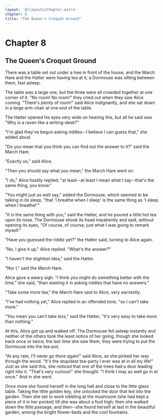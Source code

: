 ```yaml
---
layout: '@/layouts/Chapter.astro'
chapter: 8
title: "The Queen's Croquet Ground"
---
```

# Chapter 8

## The Queen's Croquet Ground

There was a table set out under a tree in front of the house, and the
March Hare and the Hatter were having tea at it; a Dormouse was sitting
between them, fast asleep.

The table was a large one, but the three were all crowded together at
one corner of it. "No room! No room!" they cried out when they saw Alice
coming. "There's _plenty_ of room!" said Alice indignantly, and she sat
down in a large arm-chair at one end of the table.

The Hatter opened his eyes very wide on hearing this, but all he said
was "Why is a raven like a writing-desk?"

"I'm glad they've begun asking riddles--I believe I can guess that," she
added aloud.

"Do you mean that you think you can find out the answer to it?" said the
March Hare.

"Exactly so," said Alice.

"Then you should say what you mean," the March Hare went on.

"I do," Alice hastily replied; "at least--at least I mean what I
say--that's the same thing, you know."

"You might just as well say," added the Dormouse, which seemed to be
talking in its sleep, "that 'I breathe when I sleep' is the same thing
as 'I sleep when I breathe!'"

"It _is_ the same thing with you," said the Hatter, and he poured a
little hot tea upon its nose. The Dormouse shook its head impatiently
and said, without opening its eyes, "Of course, of course; just what I
was going to remark myself."

"Have you guessed the riddle yet?" the Hatter said, turning to Alice
again.

"No, I give it up," Alice replied. "What's the answer?"

"I haven't the slightest idea," said the Hatter.

"Nor I," said the March Hare.

Alice gave a weary sigh. "I think you might do something better with the
time," she said, "than wasting it in asking riddles that have no
answers."

"Take some more tea," the March Hare said to Alice, very earnestly.

"I've had nothing yet," Alice replied in an offended tone, "so I can't
take more."

"You mean you can't take _less_," said the Hatter; "it's very easy to
take _more_ than nothing."

At this, Alice got up and walked off. The Dormouse fell asleep instantly
and neither of the others took the least notice of her going, though she
looked back once or twice; the last time she saw them, they were
trying to put the Dormouse into the tea-pot.

"At any rate, I'll never go _there_ again!" said Alice, as she picked
her way through the wood. "It's the stupidest tea-party I ever was at in
all my life!" Just as she said this, she noticed that one of the trees
had a door leading right into it. "That's very curious!" she thought. "I
think I may as well go in at once." And in she went.

Once more she found herself in the long hall and close to the little
glass table. Taking the little golden key, she unlocked the door that
led into the garden. Then she set to work nibbling at the mushroom (she
had kept a piece of it in her pocket) till she was about a foot high;
then she walked down the little passage; and _then_--she found herself
at last in the beautiful garden, among the bright flower-beds and the
cool fountains.
